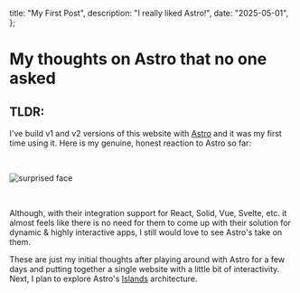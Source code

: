   title: "My First Post",
  description: "I really liked Astro!",
  date: "2025-05-01",
};

# My thoughts on Astro that no one asked

## TLDR:

I've build v1 and v2 versions of this website with [Astro](https://astro.build/) and it was my first time using it. Here is my genuine, honest reaction to Astro so far:

<br />

![surprised face](/noway.gif)

<br />

Although, with their integration support for React, Solid, Vue, Svelte, etc. it almost feels like there is no need for them to come up with their solution for dynamic & highly interactive apps, I still would love to see Astro's take on them.

These are just my initial thoughts after playing around with Astro for a few days and putting together a single website with a little bit of interactivity. Next, I plan to explore Astro's [Islands](https://docs.astro.build/en/concepts/islands/) architecture.
